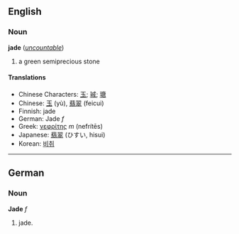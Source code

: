 ==English==
===Noun===
'''jade''' (''[[uncountable]]'')

# a green semiprecious stone

====Translations====
*Chinese Characters: [[玉]]; [[珹]]; [[瑭]]
*Chinese: [[玉]] (yù), [[翡翠]] (feicui)
*Finnish: jade
*German: Jade ''f''
*Greek: [[νεφρίτης]] ''m'' (nefrítēs)
*Japanese: [[翡翠]] (ひすい, hisui)
*Korean: [[비취]]

----

==German==
===Noun===
'''Jade''' ''f''

# jade.